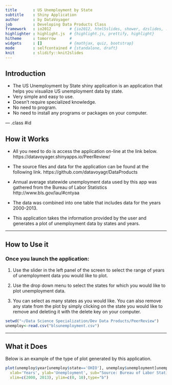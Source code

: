 ```yaml
---
title       : US Unemployment by State 
subtitle    : Shiny Application
author      : by DataVoyager
job         : Developing Data Products Class
framework   : io2012        # {io2012, html5slides, shower, dzslides, ...}
highlighter : highlight.js  # {highlight.js, prettify, highlight}
hitheme     : tomorrow      # 
widgets     : []            # {mathjax, quiz, bootstrap}
mode        : selfcontained # {standalone, draft}
knit        : slidify::knit2slides
---
```


## Introduction

* The US Unemployment by State shiny application is an application that helps you visualize US unemployment data by state.
* Very simple and easy to use.
* Doesn't require specialized knowledge.
* No need to program.
* No need to install any programs or packages on your computer.

--- .class #id 

## How it Works

* All you need to do is access the application on-line at the link below. 
https://datavoyager.shinyapps.io/PeerReview/

* The source files and data for the application can be found at the following link.
https://github.com/datavoyagr/DataProducts

* Annual average statewide unemployment data used by this app was gathered from the Bureau of Labor Statistics http://www.bls.gov/lau/#cntyaa

* The data was combined into one table that includes data for the years 2000-2013.

* This application takes the information provided by the user and generates a plot of unemployment data by states and years. 

---

## How to Use it
### Once you launch the application:

1. Use the slider in the left panel of the screen to select the range of years of unemployment data you would like to plot.

2. Use the drop down menu to select the states for which you would like to plot unemployment data. 

3. You can select as many states as you would like. You can also remove any state from the plot by simply clicking on the state you would like to remove and deleting it with the delete key on your computer.





```r
setwd("~/Data Science Specialization/Dev Data Products/PeerReview")
unemploy<-read.csv("blsunemployment.csv")

```
---

## What it Does

Below is an example of the type of plot generated by this application.

```r
plot(unemploy$year[unemploy$state=='OHIO'], unemploy$unemployment[unemploy$state=='OHIO'],
  xlab='Years', ylab='Unemployment', sub="Source: Bureau of Labor Statistics",
  xlim=c(2000, 2013), ylim=c(0, 10),type="b")
```










